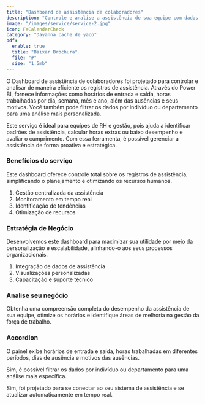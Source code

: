 ```yaml
---
title: "Dashboard de assistência de colaboradores"
description: "Controle e analise a assistência de sua equipe com dados precisos e em tempo real."
image: "/images/service/service-2.jpg"
icon: FaCalendarCheck
category: "Dayanna cache de yaco"
pdf:
  enable: true
  title: "Baixar Brochura"
  file: "#"
  size: "1.5mb"
---
```


O Dashboard de assistência de colaboradores foi projetado para controlar e analisar de maneira eficiente os registros de assistência. Através do Power BI, fornece informações como horários de entrada e saída, horas trabalhadas por dia, semana, mês e ano, além das ausências e seus motivos. Você também pode filtrar os dados por indivíduo ou departamento para uma análise mais personalizada.

Este serviço é ideal para equipes de RH e gestão, pois ajuda a identificar padrões de assistência, calcular horas extras ou baixo desempenho e avaliar o cumprimento. Com essa ferramenta, é possível gerenciar a assistência de forma proativa e estratégica.

### Benefícios do serviço

Este dashboard oferece controle total sobre os registros de assistência, simplificando o planejamento e otimizando os recursos humanos.

1. Gestão centralizada da assistência
2. Monitoramento em tempo real
3. Identificação de tendências
4. Otimização de recursos

### Estratégia de Negócio

Desenvolvemos este dashboard para maximizar sua utilidade por meio da personalização e escalabilidade, alinhando-o aos seus processos organizacionais.

1. Integração de dados de assistência
2. Visualizações personalizadas
3. Capacitação e suporte técnico

### Analise seu negócio

Obtenha uma compreensão completa do desempenho da assistência de sua equipe, otimize os horários e identifique áreas de melhoria na gestão da força de trabalho.

### Accordion

<Accordion client:load title="Quais dados este dashboard pode mostrar?">  

O painel exibe horários de entrada e saída, horas trabalhadas em diferentes períodos, dias de ausência e motivos das ausências.

</Accordion>  

<Accordion client:load title="Posso buscar por departamento ou colaborador?">  

Sim, é possível filtrar os dados por indivíduo ou departamento para uma análise mais específica.

</Accordion>  

<Accordion client:load title="Ele se atualiza automaticamente com os novos registros?">  

Sim, foi projetado para se conectar ao seu sistema de assistência e se atualizar automaticamente em tempo real.

</Accordion>
